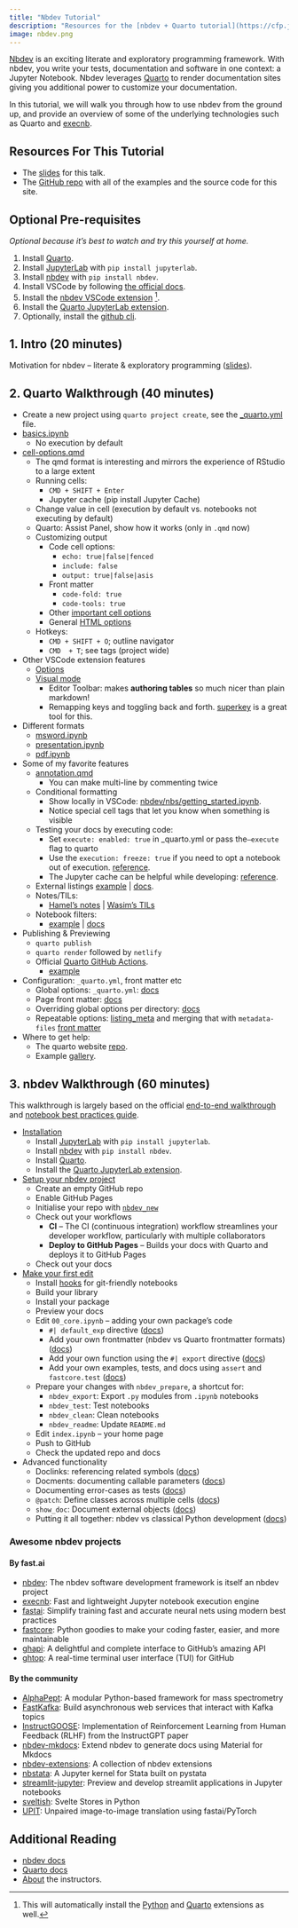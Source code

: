 ```yaml
---
title: "Nbdev Tutorial"
description: "Resources for the [nbdev + Quarto tutorial](https://cfp.jupytercon.com/2023/talk/ZRS7CW/) at JupyterCon, 2023."
image: nbdev.png
---
```


[Nbdev](https://nbdev.fast.ai/) is an exciting literate and exploratory programming framework. With nbdev, you write your tests, documentation and software in one context: a Jupyter Notebook. Nbdev leverages [Quarto](https://quarto.org/) to render documentation sites giving you additional power to customize your documentation.

In this tutorial, we will walk you through how to use nbdev from the ground up, and provide an overview of some of the underlying technologies such as Quarto and [execnb](https://fastai.github.io/execnb/).

## Resources For This Tutorial

-   The [slides](https://docs.google.com/presentation/d/1Ri4m4KxXaR5rH-zMM_EGZNhupj0SlpiSac2jAhpFpyI/edit?usp=sharing) for this talk.
-   The [GitHub repo](https://github.com/fastai/jupytercon-2023) with all of the examples and the source code for this site.

## Optional Pre-requisites

*Optional because it's best to watch and try this yourself at home.*

1.  Install [Quarto](https://quarto.org/docs/get-started/).
2.  Install [JupyterLab](https://jupyterlab.readthedocs.io/en/stable/getting_started/installation.html) with `pip install jupyterlab`.
3.  Install [nbdev](https://nbdev.fast.ai/) with `pip install nbdev`.
4.  Install VSCode by following [the official docs](https://code.visualstudio.com/download).
5.  Install the [nbdev VSCode extension](https://marketplace.visualstudio.com/items?itemName=hamelhusain.nbdev) [^1].
6.  Install the [Quarto JupyterLab extension](https://github.com/quarto-dev/quarto/tree/main/apps/jupyterlab).
7.  Optionally, install the [github cli](https://cli.github.com/).

[^1]: This will automatically install the [Python](https://marketplace.visualstudio.com/items?itemName=ms-python.python) and [Quarto](https://marketplace.visualstudio.com/items?itemName=quarto.quarto) extensions as well.

## 1. Intro (20 minutes)

Motivation for nbdev -- literate & exploratory programming ([slides](https://docs.google.com/presentation/d/1Ri4m4KxXaR5rH-zMM_EGZNhupj0SlpiSac2jAhpFpyI/edit?usp=sharing)).

## 2. Quarto Walkthrough (40 minutes)

-   Create a new project using `quarto project create`, see the [\_quarto.yml](https://github.com/fastai/jupytercon-2023/tree/main/_quarto_demo/_quarto.yml) file.
-   [basics.ipynb](https://github.com/fastai/jupytercon-2023/tree/main/_quarto_demo/basics.ipynb)
    -   No execution by default
-   [cell-options.qmd](https://github.com/fastai/jupytercon-2023/blob/main/_quarto_demo/cell-options.qmd)
    -   The qmd format is interesting and mirrors the experience of RStudio to a large extent
    -   Running cells:
        -   `CMD + SHIFT + Enter`
        -   Jupyter cache (pip install Jupyter Cache)
    -   Change value in cell (execution by default vs. notebooks not executing by default)
    -   Quarto: Assist Panel, show how it works (only in `.qmd` now)
    -   Customizing output
        -   Code cell options:
            -   `echo: true|false|fenced`
            -   `include: false`
            -   `output: true|false|asis`
        -   Front matter
            -   `code-fold: true`
            -   `code-tools: true`
        -   Other [important cell options](https://quarto.org/docs/reference/cells/cells-jupyter.html#overview)
        -   General [HTML options](https://quarto.org/docs/output-formats/html-basics.html)
    -   Hotkeys:
        -   `CMD + SHIFT + O`; outline navigator
        -   `CMD  + T`; see tags (project wide)
-   Other VSCode extension features
    -   [Options](https://quarto.org/docs/tools/vscode.html)
    -   [Visual mode](https://quarto.org/docs/visual-editor/vscode/)
        -   Editor Toolbar: makes **authoring tables** so much nicer than plain markdown!
        -   Remapping keys and toggling back and forth.  [superkey](https://superkey.app/) is a great tool for this.
-   Different formats
    -   [msword.ipynb](https://github.com/fastai/jupytercon-2023/tree/main/_quarto_demo/msword.ipynb)
    -   [presentation.ipynb](https://github.com/fastai/jupytercon-2023/tree/main/_quarto_demo/presentation.ipynb)
    -   [pdf.ipynb](https://github.com/fastai/jupytercon-2023/tree/main/_quarto_demo/pdf.ipynb)
-   Some of my favorite features
    -   [annotation.qmd](https://github.com/fastai/jupytercon-2023/tree/main/_quarto_demo/annotation.qmd)
        -   You can make multi-line by commenting twice
    -   Conditional formatting
        -   Show locally in VSCode: [nbdev/nbs/getting_started.ipynb](https://github.com/fastai/nbdev/blob/master/nbs/getting_started.ipynb).
        -   Notice special cell tags that let you know when something is visible
    -   Testing your docs by executing code:
        -   Set `execute: enabled: true` in \_quarto.yml or pass the`—execute` flag to quarto
        -   Use the `execution: freeze: true` if you need to opt a notebook out of execution. [reference](https://quarto.org/docs/computations/caching.html#disabling-execution).
        -   The Jupyter cache can be helpful while developing: [reference](https://quarto.org/docs/computations/caching.html#jupyter-cache).
    -   External listings [example](https://github.com/hamelsmu/hamel/blob/master/index.qmd#L16) \| [docs](https://quarto.org/docs/websites/website-listings-custom.html#metadata-file-listings).
    -   Notes/TILs:
        -   [Hamel's notes](https://hamel.dev/notes/) \| [Wasim's TILs](https://wasimlorgat.com/tils/)
    -   Notebook filters:
        -   [example](https://github.com/hamelsmu/hamel/blob/master/quarto_filter.py) \| [docs](https://quarto.org/docs/extensions/nbfilter.html)
-   Publishing & Previewing
    -   `quarto publish`
    -   `quarto render` followed by `netlify`
    -   Official [Quarto GitHub Actions](https://github.com/quarto-dev/quarto-actions).
        -   [example](./gha.qmd)
-   Configuration: `_quarto.yml`, front matter etc
    -   Global options: `_quarto.yml`: [docs](https://quarto.org/docs/websites/index.html#config-file)
    -   Page front matter: [docs](https://quarto.org/docs/output-formats/html-basics.html)
    -   Overriding global options per directory: [docs](https://quarto.org/docs/projects/quarto-projects.html#directory-metadata)
    -   Repeatable options: [listing_meta](https://github.com/hamelsmu/hamel/blob/master/notes/_listing_meta.yml) and merging that with `metadata-files` [front matter](https://github.com/hamelsmu/hamel/blob/master/notes/quarto/index.qmd)
-   Where to get help:
    -   The quarto website [repo](https://github.com/quarto-dev/quarto-web).
    -   Example [gallery](https://quarto.org/docs/gallery/).

## 3. nbdev Walkthrough (60 minutes)

This walkthrough is largely based on the official [end-to-end walkthrough](https://nbdev.fast.ai/tutorials/tutorial.html) and [notebook best practices guide](https://nbdev.fast.ai/tutorials/best_practices.html).

-   [Installation](https://nbdev.fast.ai/tutorials/tutorial.html#installation)
    -   Install [JupyterLab](https://jupyterlab.readthedocs.io/en/stable/getting_started/installation.html) with `pip install jupyterlab`.
    -   Install [nbdev](https://nbdev.fast.ai/) with `pip install nbdev`.
    -   Install [Quarto](https://quarto.org/docs/get-started/).
    -   Install the [Quarto JupyterLab extension](https://github.com/quarto-dev/quarto/tree/main/apps/jupyterlab).
-   [Setup your nbdev project](https://nbdev.fast.ai/tutorials/tutorial.html#first-steps)
    -   Create an empty GitHub repo
    -   Enable GitHub Pages
    -   Initialise your repo with [`nbdev_new`](https://nbdev.fast.ai/api/cli.html#nbdev_new)
    -   Check out your workflows
        -   **CI** -- The CI (continuous integration) workflow streamlines your developer workflow, particularly with multiple collaborators
        -   **Deploy to GitHub Pages** -- Builds your docs with Quarto and deploys it to GitHub Pages
    -   Check out your docs
-   [Make your first edit](https://nbdev.fast.ai/tutorials/tutorial.html#make-your-first-edit)
    -   Install [hooks](https://nbdev.fast.ai/tutorials/git_friendly_jupyter.html) for git-friendly notebooks
    -   Build your library
    -   Install your package
    -   Preview your docs
    -   Edit `00_core.ipynb` -- adding your own package's code
        -   `#| default_exp` directive ([docs](https://nbdev.fast.ai/explanations/directives.html#default_exp-name))
        -   Add your own frontmatter (nbdev vs Quarto frontmatter formats) ([docs](https://nbdev.fast.ai/api/frontmatter.html))
        -   Add your own function using the `#| export` directive ([docs](https://nbdev.fast.ai/explanations/directives.html#export))
        -   Add your own examples, tests, and docs using `assert` and `fastcore.test` ([docs](https://fastcore.fast.ai/test.html))
    -   Prepare your changes with `nbdev_prepare`, a shortcut for:
        -   `nbdev_export`: Export `.py` modules from `.ipynb` notebooks
        -   `nbdev_test`: Test notebooks
        -   `nbdev_clean`: Clean notebooks
        -   `nbdev_readme`: Update `README.md`
    -   Edit `index.ipynb` -- your home page
    -   Push to GitHub
    -   Check the updated repo and docs
-   Advanced functionality
    -   Doclinks: referencing related symbols ([docs](https://nbdev.fast.ai/tutorials/best_practices.html#reference-related-symbols-with-doclinks))
    -   Docments: documenting callable parameters ([docs](https://nbdev.fast.ai/tutorials/best_practices.html#document-parameters-with-docments))
    -   Documenting error-cases as tests ([docs](https://nbdev.fast.ai/tutorials/best_practices.html#document-error-cases-as-tests))
    -   `@patch`: Define classes across multiple cells ([docs](https://nbdev.fast.ai/tutorials/best_practices.html#document-class-methods-with-show_doc-or-fastcore.basics.patch))
    -   `show_doc`: Document external objects ([docs](https://nbdev.fast.ai/tutorials/best_practices.html#document-class-methods-with-show_doc-or-fastcore.basics.patch))
    -   Putting it all together: nbdev vs classical Python development ([docs](https://nbdev.fast.ai/tutorials/best_practices.html#putting-it-all-together-an-annotated-example))

### Awesome nbdev projects

#### By fast.ai

-   [nbdev](https://github.com/fastai/nbdev): The nbdev software development framework is itself an nbdev project
-   [execnb](https://fastai.github.io/execnb/): Fast and lightweight Jupyter notebook execution engine
-   [fastai](http://docs.fast.ai/): Simplify training fast and accurate neural nets using modern best practices
-   [fastcore](https://fastcore.fast.ai/): Python goodies to make your coding faster, easier, and more maintainable
-   [ghapi](https://ghapi.fast.ai/): A delightful and complete interface to GitHub's amazing API
-   [ghtop](https://fastai.github.io/ghtop-demo/): A real-time terminal user interface (TUI) for GitHub

#### By the community

-   [AlphaPept](https://mannlabs.github.io/alphapept/): A modular Python-based framework for mass spectrometry
-   [FastKafka](https://fastkafka.airt.ai/): Build asynchronous web services that interact with Kafka topics
-   [InstructGOOSE](https://xrsrke.github.io/instructGOOSE/): Implementation of Reinforcement Learning from Human Feedback (RLHF) from the InstructGPT paper
-   [nbdev-mkdocs](https://nbdev-mkdocs.airt.ai/): Extend nbdev to generate docs using Material for Mkdocs
-   [nbdev-extensions](https://github.com/muellerzr/nbdev-extensions): A collection of nbdev extensions
-   [nbstata](https://hugetim.github.io/nbstata/): A Jupyter kernel for Stata built on pystata
-   [streamlit-jupyter](https://ddobrinskiy.github.io/streamlit-jupyter/readme.html): Preview and develop streamlit applications in Jupyter notebooks
-   [sveltish](https://fredguth.github.io/sveltish/): Svelte Stores in Python
-   [UPIT](https://www.tanishq.ai/UPIT/): Unpaired image-to-image translation using fastai/PyTorch

## Additional Reading

-   [nbdev docs](https://nbdev.fast.ai/)
-   [Quarto docs](https://quarto.org/docs/)
-   [About](./about.qmd) the instructors.
